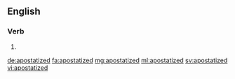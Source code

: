 ==English==

===Verb===
{{head|en|verb form}}

# {{en-past of|apostatize}}

[[de:apostatized]]
[[fa:apostatized]]
[[mg:apostatized]]
[[ml:apostatized]]
[[sv:apostatized]]
[[vi:apostatized]]
